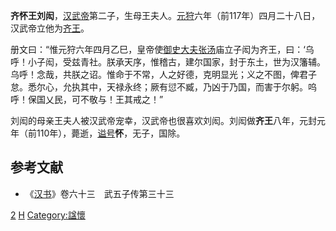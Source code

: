 {{東亞男性歷史人物
|名稱 =刘闳
|身份 =[[西漢|西漢]][[齊王|齊王]]
|國家 =
|時代 =
|主君 =
|屆數 =
|最高職務 =
|前任 = 
|繼任 = 
|圖片名稱 =
|圖片大小 =
|圖片說明 =
|姓 =[[劉姓|劉姓]]
|名 =闳
|姓名 =
|字 =
|號=
|名乘 =<!--琉球士族用-->
|官職 =
|封爵 =
|封號 =
|位階 =
|御稱號 =<!--日本皇族之稱號-->
|宮號1 =<!--日本皇族之宮號-->
|宮號2 =<!--朝鮮王族之宮號-->
|封地 =
|神號 =
|尊號 =
|族裔 = 
|旗籍 =<!--清朝旗人專用-->
|氏族 =
|籍貫 =
|本貫 =
|祖籍 =
|本籍 =
|出身地 =
|府邸 =
|世系 = 
|初名 =
|乳名 =<!--日本、朝鮮、琉球以外人物用-->
|幼名 =<!--日本人用-->
|兒名 =<!--朝鮮人用-->
|童名 =<!--琉球人用-->
|小字 =
|別名 =
|法號 =
|院號 =
|其他名號 =
|出生日期 =不詳
|出生地點 =
|婚年 =
|逝世日期 =[[元封_(西汉)|元封]]元年（前110年） 
|逝世地點 =
|諡號 =齊懷王
|墓葬 =
|祠廟 =
|父親 =世宗武皇帝[[劉徹|劉徹]]
|嫡母 =皇后[[陳皇后_(漢武帝)|陳氏]]、思皇后[[衛子夫|衛氏]] 
|母親 =夫人[[王夫人_(漢武帝)|王氏]]
|繼父=
|繼母=
|元配 =
|正室 =
|妻 =
|繼室 =
|平妻 =
|側室 =
|元配之父 =
|元配之嫡母 =
|元配之母 =
|正室之父 =
|正室之嫡母 =
|正室之母 =
|妻之父 =
|妻之嫡母 =
|妻之母 =
|繼室之父 =
|繼室之嫡母 =
|繼室之母 =
|平妻之父 =
|平妻之嫡母 =
|平妻之母 =
|兄弟 =
|姊妹 =
|嫡兄弟 =
|嫡姊妹 =
|庶兄弟 =
|庶姊妹 =
|同胞兄弟 =
|同胞姊妹 =
|異母兄弟 =戾太子[[劉據|劉據]]、燕刺王[[劉旦|劉旦]]、廣陵厲王[[劉胥|劉胥]]、昌邑哀王[[劉髆|劉髆]]、孝昭皇帝[[劉弗陵|劉弗陵]] 
|異母姊妹 =[[衛長公主|衛長公主]]、[[石邑公主|石邑公主]]、[[諸邑公主|諸邑公主]]、[[鄂邑公主|鄂邑公主]]、[[夷安公主|夷安公主]]、[[陽石公主|陽石公主]]
|異父兄弟 =
|異父姊妹 =
|繼兄弟 =
|繼姊妹 =
|子 = 
|女 =
|嫡子 =
|嫡女 =
|庶子 =
|庶女 =
|養子 =
|養女 =
|繼子 =
|繼女 =
|其他親屬 =高祖父:太祖高皇帝[[劉邦|劉邦]]<br>高祖母: 高皇后[[薄姬|薄氏]]<br>曾祖父:太宗孝文皇帝[[劉恆|劉恆]]<br>曾祖母: 孝文皇后[[竇皇后_(漢文帝)|竇氏]]<br>祖父:孝景皇帝[[劉啟|劉啟]]<br>祖母: 皇后[[王皇后_(漢景帝)|王氏]]<br>伯父: 臨江閔王[[劉榮|劉榮]]、河間獻王[[劉德_(河間王)|劉德]]、魯恭王[[劉余|劉余]]、臨江哀王[[劉閼於|劉閼於]]、江都易王[[劉非|劉非]]、長沙定王[[劉發|劉發]]、膠西於王[[劉端|劉端]]、趙敬肅王[[劉彭祖|劉彭祖]]、中山靖王[[劉勝|劉勝]]<br>叔父: 廣川惠王[[劉越|劉越]]、膠東康王[[劉寄|劉寄]]、清河哀王[[劉乘|劉乘]]、常山憲王[[劉舜|劉舜]]<br>姪子:悼皇考[[劉進|劉進]]、廣陵孝王[[劉霸_(廣陵王)|劉霸]]、朝陽荒侯[[劉聖|劉聖]]、平曲節侯[[劉曾|劉曾]]、[[劉寶|劉寶]]、南利侯[[劉昌|劉昌]]、高密哀王[[劉弘|劉弘]]、廣陽頃王[[劉建_(廣陽王)|劉建]]、安定戾侯[[劉賢_(安定侯)|劉賢]]、新昌節侯[[劉慶_(新昌侯)|劉慶]]、昌邑王[[劉賀|劉賀]]
|出身 = <!---此处指科举出身--->
|功名 = 
|經歷 = 
|著作 =
|注釋 =
}}
'''齐怀王刘闳'''{{BD||？|前110年||catIdx=L}}，[[汉武帝|汉武帝]]第二子，生母王夫人。[[元狩|元狩]]六年（前117年）四月二十八日，汉武帝立他为[[齐王|齐王]]。

册文曰：“惟元狩六年四月乙巳，皇帝使[[御史大夫|御史大夫]][[张汤|张汤]]庙立子闳为齐王，曰：‘乌呼！小子闳，受兹青社。朕承天序，惟稽古，建尔国家，封于东土，世为汉籓辅。乌呼！念哉，共朕之诏。惟命于不常，人之好德，克明显光；义之不图，俾君子怠。悉尔心，允执其中，天禄永终；厥有愆不臧，乃凶于乃国，而害于尔躬。呜呼！保国乂民，可不敬与！王其戒之！”

刘闳的母亲王夫人被汉武帝宠幸，汉武帝也很喜欢刘闳。刘闳做'''齐王'''八年，元封元年（前110年），薨逝，[[谥号|谥号]]'''怀'''，无子，国除。

==参考文献==
*《[[汉书|汉书]]》卷六十三　武五子传第三十三

{{start box}}
{{s-hou|齐王世系|前？年|？月？日|前110年|？月？日|漢武帝世系}}
{{s-roy}}
{{s-before|首任|前一相同頭銜：[[刘次昌|刘次昌]]}}
{{s-title|[[齐王|齐王]]|任職期間:前117年—前110年}}
{{s-after|撤銷|後一相同頭銜：[[劉章_(齐王)|劉章]]}}
{{end box}}

{{漢朝齊國}}

[[Category:汉武帝皇子|2]]
[[Category:刘姓|H]]
[[Category:諡懷|Category:諡懷]]
